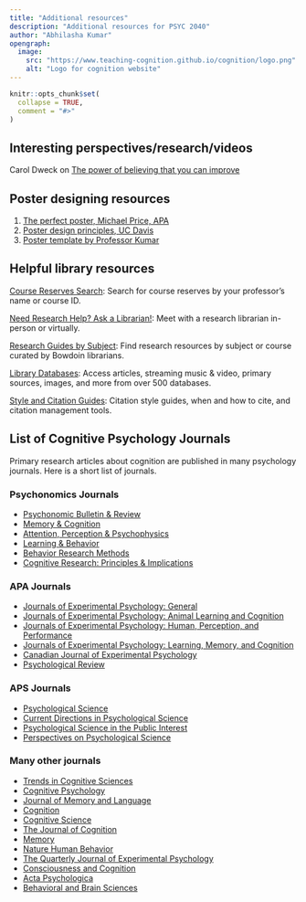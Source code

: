 ```yaml
---
title: "Additional resources"
description: "Additional resources for PSYC 2040"
author: "Abhilasha Kumar"
opengraph:
  image: 
    src: "https://www.teaching-cognition.github.io/cognition/logo.png"
    alt: "Logo for cognition website"
---
```


```r
knitr::opts_chunk$set(
  collapse = TRUE,
  comment = "#>"
)
```

## Interesting perspectives/research/videos

Carol Dweck on [The power of believing that you can improve](https://www.ted.com/talks/carol_dweck_the_power_of_believing_that_you_can_improve?language=en)

## Poster designing resources

1. <a href="https://www.apa.org/gradpsych/2011/01/poster" target="_blank">The perfect poster, Michael Price, APA</a>
2. <a href="https://teaching-cognition.github.io/cognition/articles/course_docs/poster1.pdf" target="_blank">Poster design principles, UC Davis</a>
3. <a href="https://drive.google.com/drive/folders/1xiOWIZwC2u0qSxAkxxvD48EEw1yyXEE1?usp=share_link" target="_blank">Poster template by Professor Kumar</a>

## Helpful library resources

[Course Reserves Search](https://cbbcat.net/screens/reserves.html): Search for course reserves by your professor's name or course ID.

[Need Research Help? Ask a Librarian!](https://library.bowdoin.edu/research/appointment.shtml): Meet with a research librarian in-person or virtually.

[Research Guides by Subject](https://bowdoin.libguides.com/): Find research resources by subject or course curated by Bowdoin librarians.

[Library Databases](https://bowdoin.libguides.com/az.php): Access articles, streaming music & video, primary sources, images, and more from over 500 databases.

[Style and Citation Guides](https://library.bowdoin.edu/research/citation-guides.shtml): Citation style guides, when and how to cite, and citation management tools.

## List of Cognitive Psychology Journals

Primary research articles about cognition are published in many psychology journals. Here is a short list of journals.

### Psychonomics Journals

-   [Psychonomic Bulletin & Review](https://www.psychonomic.org/page/pbr)
-   [Memory & Cognition](https://www.psychonomic.org/page/mc)
-   [Attention, Perception & Psychophysics](https://www.psychonomic.org/page/app)
-   [Learning & Behavior](https://www.psychonomic.org/page/lb)
-   [Behavior Research Methods](https://www.psychonomic.org/page/brm)
-   [Cognitive Research: Principles & Implications](https://www.psychonomic.org/page/crpi)

### APA Journals

-   [Journals of Experimental Psychology: General](https://www.apa.org/pubs/journals/xge)
-   [Journals of Experimental Psychology: Animal Learning and Cognition](https://www.apa.org/pubs/journals/xan)
-   [Journals of Experimental Psychology: Human, Perception, and Performance](https://www.apa.org/pubs/journals/xhp)
-   [Journals of Experimental Psychology: Learning, Memory, and Cognition](https://www.apa.org/pubs/journals/xlm)
-   [Canadian Journal of Experimental Psychology](https://www.apa.org/pubs/journals/cep)
-   [Psychological Review](https://www.apa.org/pubs/journals/rev)

### APS Journals

-   [Psychological Science](https://www.psychologicalscience.org/publications/psychological_science)
-   [Current Directions in Psychological Science](https://www.psychologicalscience.org/publications/current_directions)
-   [Psychological Science in the Public Interest](https://www.psychologicalscience.org/publications/pspi)
-   [Perspectives on Psychological Science](https://www.psychologicalscience.org/publications/perspectives)

### Many other journals

-   [Trends in Cognitive Sciences](https://www.cell.com/trends/cognitive-sciences/home)
-   [Cognitive Psychology](https://www.journals.elsevier.com/cognitive-psychology)
-   [Journal of Memory and Language](https://www.journals.elsevier.com/journal-of-memory-and-language)
-   [Cognition](https://www.journals.elsevier.com/cognition)
-   [Cognitive Science](https://cognitivesciencesociety.org/cognitive-science-journal/)
-   [The Journal of Cognition](https://www.journalofcognition.org)
-   [Memory](https://www.tandfonline.com/toc/pmem20/current)
-   [Nature Human Behavior](https://www.nature.com/nathumbehav/)
-   [The Quarterly Journal of Experimental Psychology](https://journals.sagepub.com/home/qjp)
-   [Consciousness and Cognition](https://www.journals.elsevier.com/consciousness-and-cognition)
-   [Acta Psychologica](https://www.journals.elsevier.com/acta-psychologica)
-   [Behavioral and Brain Sciences](https://www.cambridge.org/core/journals/behavioral-and-brain-sciences)
